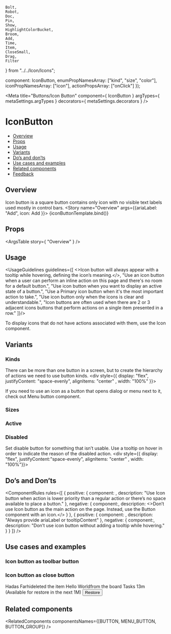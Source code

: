     Bolt,
    Robot,
    Doc,
    Pin,
    Show,
    HighlightColorBucket,
    Broom,
    Add,
    Time,
    Item,
    CloseSmall,
    Drag,
    Filter
} from "../../Icon/Icons";

  component: IconButton,
  enumPropNamesArray: ["kind", "size", "color"],
  iconPropNamesArray: ["icon"],
  actionPropsArray: ["onClick"]
});

<Meta
  title="Buttons/Icon Button"
  component={ IconButton }
  argTypes={ metaSettings.argTypes }
  decorators={ metaSettings.decorators }
/>

<!--- Component template -->


<!--- Component documentation -->

# IconButton
- [Overview](#overview)
- [Props](#props)
- [Usage](#usage)
- [Variants](#variants)
- [Do’s and don’ts](#dos-and-donts)
- [Use cases and examples](#use-cases-and-examples)
- [Related components](#related-components)
- [Feedback](#feedback)

## Overview
Icon button is a square button contains only icon with no visible text labels used mostly in control bars.
<Canvas>
  <Story name="Overview" args={{ariaLabel: "Add", icon: Add }}>
    {iconButtonTemplate.bind()}
  </Story>
</Canvas>

## Props
<ArgsTable story={ "Overview" } />

## Usage
<UsageGuidelines guidelines={[
  <>Icon button will always appear with a <Link href="/?path=/docs/popover-tooltip--overview">tooltip</Link> while hovering, defining the icon’s meaning.</>,
  "Use an icon button when a user can perform an inline action on this page and there's no room for a default button.",
  "Use icon button when you want to display an active state of a button.",
  "Use a Primary icon button when it's the most important action to take.",
  "Use icon button only when the icons is clear and understandable.",
  "Icon buttons are often used when there are 2 or 3 adjacent icons buttons that perform actions on a single item presented in a row."
]}/>

<Tip title="Check yourself">To display icons that do not have actions associated with them, use the <Link href="/?path=/docs/components-icon--overview" size={Link.sizes.SMALL} withoutSpacing>Icon component</Link>.</Tip>

## Variants
### Kinds
There can be more than one button in a screen, but to create the hierarchy of actions we need to use button kinds.
<Canvas>
  <Story name="Kinds">
      <div style={{ display: "flex", justifyContent: "space-evenly", alignItems: "center" , width: "100%" }}>
        <IconButton icon={Bolt} kind={IconButton.kinds.PRIMARY} ariaLabel="My primary IconButton"/>
        <IconButton icon={Bolt} kind={IconButton.kinds.SECONDARY} ariaLabel="My secondary IconButton"/>
        <IconButton icon={Bolt} kind={IconButton.kinds.TERTIARY} ariaLabel="My tertiary IconButton"/>
      </div>
  </Story>
</Canvas>

<Tip>If you need to use an icon as a button that opens dialog or menu next to it, check out  <Link href="/?path=/docs/buttons-menubutton--overview" size={Link.sizes.SMALL} withoutSpacing>Menu button</Link> component.</Tip>

### Sizes

<Canvas>
  <Story name="Sizes">
      <div style={{ display: "flex", justifyContent:"space-evenly", alignItems: "center" , width: "100%"}}>
        <IconButton key="xxs" icon={Robot} kind={IconButton.kinds.SECONDARY} size={IconButton.sizes.XXS} ariaLabel="My xxs IconButton"/>
        <IconButton key="xs" icon={Robot} kind={IconButton.kinds.SECONDARY} size={IconButton.sizes.XS} ariaLabel="My xs IconButton"/>
        <IconButton key="small" icon={Robot} kind={IconButton.kinds.SECONDARY} size={IconButton.sizes.SMALL} ariaLabel="My small IconButton"/>
        <IconButton key="medium" icon={Robot} kind={IconButton.kinds.SECONDARY} size={IconButton.sizes.MEDIUM} ariaLabel="My medium IconButton"/>
        <IconButton key="large" icon={Robot} kind={IconButton.kinds.SECONDARY} size={IconButton.sizes.LARGE} ariaLabel="My large IconButton"/>
      </div>
  </Story>
</Canvas>

### Active
<Canvas>
  <Story name="Active">
      <div style={{ display: "flex", justifyContent:"space-evenly", alignItems: "center" , width: "100%"}}>
        <IconButton icon={Doc} kind={IconButton.kinds.PRIMARY} ariaLabel="My small active IconButton" active/>
        <IconButton icon={Doc} kind={IconButton.kinds.SECONDARY} ariaLabel="My active medium IconButton" active/>
        <IconButton icon={Doc} kind={IconButton.kinds.TERTIARY} ariaLabel="My active large IconButton" active/>
      </div>
  </Story>
</Canvas>

### Disabled
Set disable button for something that isn’t usable. Use a tooltip on hover in order to indicate the reason of the disabled action.
<Canvas>
  <Story name="Disabled">
      <div style={{ display: "flex", justifyContent:"space-evenly", alignItems: "center" , width: "100%"}}>
        <IconButton icon={Doc} kind={IconButton.kinds.PRIMARY} ariaLabel="My small disabled IconButton" disabled disabledReason="This function is not available"/>
        <IconButton icon={Doc} kind={IconButton.kinds.SECONDARY} ariaLabel="My disabled medium IconButton" disabled disabledReason="This function is not available" />
        <IconButton icon={Doc} kind={IconButton.kinds.TERTIARY} ariaLabel="My disabled large IconButton" disabled disabledReason="This function is not available" />
      </div>
  </Story>
</Canvas>

## Do’s and Don’ts
<ComponentRules
  rules={[
    {
      positive: {
        component: <DialogContentContainer>
            <IconButton icon={Pin} ariaLabel="Pin to top" />
            <IconButton icon={Show} ariaLabel="Show all"/>
            <IconButton icon={HighlightColorBucket} ariaLabel="Show color"/>
            <IconButton icon={Broom} ariaLabel="Clear style"/>
        </DialogContentContainer>,
        description: "Use Icon button when action is lower priority than a regular action or there’s no space available to place a button."
      },
      negative: {
        component:<IconButton icon={Add} kind={IconButton.kinds.PRIMARY} ariaLabel="Add item" />,
        description: <>Don’t use Icon button as the main action on the page. Instead, use the <Link href="/?path=/docs/buttons-button--overview" withoutSpacing>Button component</Link> with an icon.</>
      }
    },
    {
      positive: {
        component: <IconButton icon={Bolt}  ariaLabel="Quick Search" />,
        description: "Always provide ariaLabel or tooltipContent"
      },
      negative: {
        component:<IconButton icon={Bolt} />,
        description: "Don’t use icon button without adding a tooltip while hovering."
      }
    }
  ]}
/>

## Use cases and examples
### Icon button as toolbar button
<Canvas>
    <Story name="Icon button as toolbar button">
        <Flex className={classes.dashboard} direction={Flex.directions.COLUMN} align={Flex.align.START} style={{width: "50%"}}>
            <Flex className={classes.dashboardHeader} gap={Flex.gaps.SMALL}>
                <Icon icon={Drag} />
                <Heading type={Heading.types.h5} value="Widget name" />
                <IconButton icon={Filter} ariaLabel="Filter the widget by everything" size={IconButton.sizes.SMALL}/>
            </Flex>
            <div className={classes.dashboardContent} />
        </Flex>
    </Story>
</Canvas>

### Icon button as close button
<Canvas>
    <Story name="Icon button as close button">
        <Flex style={{width: "100%"}}>
            <Flex  className={classes.recycleBin} style={{width: "100%"}} justify={Flex.justify.START} gap={Flex.gaps.LARGE}>
                <Flex direction={Flex.directions.COLUMN} className={classes.recycleBinTitleContainer} justify={Flex.justify.CENTER}>
                    <Icon icon={Item} iconSize={40}/>
                    <Heading className={classes.recycleBinTitle} type={Heading.types.h5} value="Item" id="monday-recycle-bin-title"/>
                </Flex>
                <Avatar size={Avatar.sizes.LARGE} src={person1} type={Avatar.types.IMG} />
                <Flex direction={Flex.directions.COLUMN} className={classes.recycleBinContent} align={Flex.justify.START} ariaLabelledby="monday-recycle-bin-title">
                    <Flex gap={Flex.gaps.XS}>
                        <Link withoutSpacing>Hadas Farhi</Link><span>deleted the item </span><span className={classes.recycleBinItemName}>Hello World</span><span>from the board</span>
                    </Flex>
                    <span className={classes.recycleBinBoardName}>Tasks</span>
                    <Flex gap={Flex.gaps.XS} className={classes.recycleBinSubNote}>
                        <Icon icon={Time}/>
                        <span className={classes.recycleBinTimeStamp}>13m</span>
                        <span>(Available for restore in the next 1M)</span>
                    </Flex>
                </Flex>
                <Button className={classes.recycleBinRestoreButton}>Restore</Button>
            </Flex>
        </Flex>
        <IconButton icon={CloseSmall} ariaLabel="Remove from Recycle bin"/>
    </Story>
</Canvas>

## Related components
<RelatedComponents componentsNames={[BUTTON, MENU_BUTTON, BUTTON_GROUP]} />
